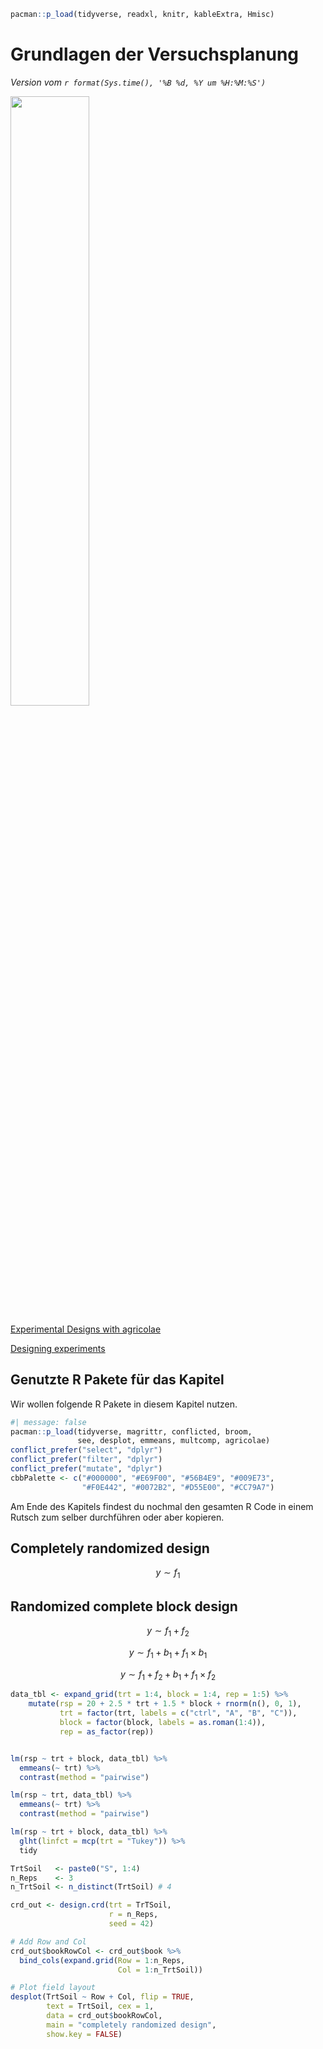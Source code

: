 ```r
pacman::p_load(tidyverse, readxl, knitr, kableExtra, Hmisc)
```

# Grundlagen der Versuchsplanung

*Version vom `r format(Sys.time(), '%B %d, %Y um %H:%M:%S')`*

![](images/caution.png){fig-align="center" width="50%"}

[Experimental Designs with agricolae](https://myaseen208.com/agricolae/articles/ExperimentalDesign.html)

[Designing experiments](https://schmidtpaul.github.io/DSFAIR/DesigningExperiments.html)

## Genutzte R Pakete für das Kapitel

Wir wollen folgende R Pakete in diesem Kapitel nutzen.

```r
#| message: false
pacman::p_load(tidyverse, magrittr, conflicted, broom,
               see, desplot, emmeans, multcomp, agricolae)
conflict_prefer("select", "dplyr")
conflict_prefer("filter", "dplyr")
conflict_prefer("mutate", "dplyr")
cbbPalette <- c("#000000", "#E69F00", "#56B4E9", "#009E73", 
                "#F0E442", "#0072B2", "#D55E00", "#CC79A7")
```

Am Ende des Kapitels findest du nochmal den gesamten R Code in einem Rutsch zum selber durchführen oder aber kopieren.

## Completely randomized design

$$
y \sim f_1
$$

## Randomized complete block design

$$
y \sim f_1 + f_2
$$

$$
y \sim f_1 + b_1 + f_1 \times b_1
$$

$$
y \sim f_1 + f_2 + b_1 + f_1 \times f_2
$$

```r

data_tbl <- expand_grid(trt = 1:4, block = 1:4, rep = 1:5) %>% 
    mutate(rsp = 20 + 2.5 * trt + 1.5 * block + rnorm(n(), 0, 1),
           trt = factor(trt, labels = c("ctrl", "A", "B", "C")),
           block = factor(block, labels = as.roman(1:4)),
           rep = as_factor(rep))


lm(rsp ~ trt + block, data_tbl) %>% 
  emmeans(~ trt) %>% 
  contrast(method = "pairwise")

lm(rsp ~ trt, data_tbl) %>% 
  emmeans(~ trt) %>% 
  contrast(method = "pairwise")

lm(rsp ~ trt + block, data_tbl) %>% 
  glht(linfct = mcp(trt = "Tukey")) %>% 
  tidy

TrtSoil   <- paste0("S", 1:4) 
n_Reps    <- 3
n_TrtSoil <- n_distinct(TrtSoil) # 4

crd_out <- design.crd(trt = TrTSoil,
                      r = n_Reps,
                      seed = 42)

# Add Row and Col 
crd_out$bookRowCol <- crd_out$book %>%
  bind_cols(expand.grid(Row = 1:n_Reps,
                        Col = 1:n_TrtSoil))

# Plot field layout
desplot(TrtSoil ~ Row + Col, flip = TRUE,
        text = TrtSoil, cex = 1, 
        data = crd_out$bookRowCol,
        main = "completely randomized design", 
        show.key = FALSE)

```
